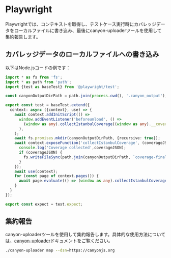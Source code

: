 # Playwright

Playwrightでは、コンテキストを取得し、テストケース実行時にカバレッジデータをローカルファイルに書き込み、最後にcanyon-uploaderツールを使用して集約報告します。

## カバレッジデータのローカルファイルへの書き込み

以下はNode.jsコードの例です：

```ts copy
import * as fs from 'fs';
import * as path from 'path';
import {test as baseTest} from '@playwright/test';

const canyonOutputDirPath = path.join(process.cwd(), '.canyon_output');

export const test = baseTest.extend({
  context: async ({context}, use) => {
    await context.addInitScript(() =>
      window.addEventListener('beforeunload', () =>
        (window as any).collectIstanbulCoverage((window as any).__coverage__)
      ),
    );
    await fs.promises.mkdir(canyonOutputDirPath, {recursive: true});
    await context.exposeFunction('collectIstanbulCoverage', (coverageJSON) => {
      console.log('Coverage collected',coverageJSON);
      if (coverageJSON) {
        fs.writeFileSync(path.join(canyonOutputDirPath, `coverage-final-${new Date().valueOf()}.json`), JSON.stringify(coverageJSON));
      }
    });
    await use(context);
    for (const page of context.pages()) {
      await page.evaluate(() => (window as any).collectIstanbulCoverage((window as any).__coverage__));
    }
  }
});

export const expect = test.expect;
```

## 集約報告

canyon-uploaderツールを使用して集約報告します。具体的な使用方法については、[canyon-uploader](/documentation/ecosystem/canyon-uploader)ドキュメントをご覧ください。

```bash copy
./canyon-uploader map --dsn=https://canyonjs.org
```